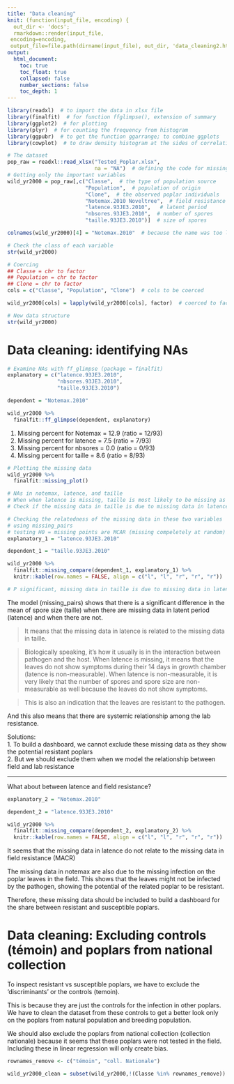 ```yaml
---
title: "Data cleaning"
knit: (function(input_file, encoding) {
  out_dir <- 'docs';
  rmarkdown::render(input_file,
 encoding=encoding,
 output_file=file.path(dirname(input_file), out_dir, 'data_cleaning2.html'))})
output: 
  html_document:
    toc: true
    toc_float: true
    collapsed: false
    number_sections: false
    toc_depth: 1
---
```


```r
library(readxl)  # to import the data in xlsx file
library(finalfit)  # for function ffglimpse(), extension of summary
library(ggplot2)  # for plotting
library(plyr)  # for counting the frequency from histogram
library(ggpubr)  # to get the function ggarrange; to combine ggplots
library(cowplot)  # to draw density histogram at the sides of correlation plot

# The dataset
pop_raw = readxl::read_xlsx("Tested_Poplar.xlsx",
                            na = "NA")  # defining the code for missing data used in the file
# Getting only the important variables
wild_yr2000 = pop_raw[,c("Classe",  # the type of population source 
                         "Population",  # population of origin
                         "Clone",  # the observed poplar individuals
                         "Notemax.2010 Noveltree",  # field resistance 
                         "latence.93JE3.2010",   # latent period
                         "nbsores.93JE3.2010",  # number of spores
                         "taille.93JE3.2010")]  # size of spores

colnames(wild_yr2000)[4] = "Notemax.2010"  # because the name was too long

# Check the class of each variable
str(wild_yr2000)

# Coercing
## Classe = chr to factor
## Population = chr to factor
## Clone = chr to factor
cols = c("Classe", "Population", "Clone")  # cols to be coerced

wild_yr2000[cols] = lapply(wild_yr2000[cols], factor)  # coerced to factor

# New data structure
str(wild_yr2000)
```

# Data cleaning: identifying NAs
```r
# Examine NAs with ff_glimpse (package = finalfit)
explanatory = c("latence.93JE3.2010",
                "nbsores.93JE3.2010",
                "taille.93JE3.2010")

dependent = "Notemax.2010"

wild_yr2000 %>%
  finalfit::ff_glimpse(dependent, explanatory)
```

1. Missing percent for Notemax = 12.9 (ratio = 12/93)  
2. Missing percent for latence = 7.5 (ratio = 7/93)  
3. Missing percent for nbsores = 0.0 (ratio = 0/93)  
4. Missing percent for taille = 8.6 (ratio = 8/93)  

```r
# Plotting the missing data
wild_yr2000 %>% 
  finalfit::missing_plot()

# NAs in notemax, latence, and taille
# When when latence is missing, taille is most likely to be missing as well
# Check if the missing data in taille is due to missing data in latence?

# Checking the relatedness of the missing data in these two variables 
# using missing_pairs
# testing H0 = missing points are MCAR (missing compeletely at random)
explanatory_1 = "latence.93JE3.2010"

dependent_1 = "taille.93JE3.2010"

wild_yr2000 %>% 
  finalfit::missing_compare(dependent_1, explanatory_1) %>%
  knitr::kable(row.names = FALSE, align = c("l", "l", "r", "r", "r"))

# P significant, missing data in taille is due to missing data in latence
```

The model (missing_pairs) shows that there is a significant difference in the mean of
spore size (taille) when there are missing data in latent period (latence) 
and when there are not.

> It means that the missing data in latence is related to the missing data in taille.

> Biologically speaking, it's how it usually is in the interaction between pathogen and 
the host. When latence is missing, it means that the leaves do not show symptoms during their
14 days in growth chamber (latence is non-measurable). When latence is non-measurable,
it is very likely that the number of spores and spore size are non-measurable as well
because the leaves do not show symptoms.

> This is also an indication that the leaves are resistant to the pathogen.

And this also means that there are systemic relationship among the lab resistance.

Solutions:  
1. To build a dashboard, we cannot exclude these missing data as they show 
the potential resistant poplars  
2. But we should exclude them when we model the relationship between field and lab
resistance  

---

What about between latence and field resistance?

```r
explanatory_2 = "Notemax.2010"

dependent_2 = "latence.93JE3.2010"

wild_yr2000 %>% 
  finalfit::missing_compare(dependent_2, explanatory_2) %>%
  knitr::kable(row.names = FALSE, align = c("l", "l", "r", "r", "r"))
```

It seems that the missing data in latence do not relate to the missing data
in field resistance (MACR)

The missing data in notemax are also due to the missing infection on the poplar
leaves in the field. This shows that the leaves might not be infected by the pathogen,
showing the potential of the related poplar to be resistant. 

Therefore, these missing data should be included to build a dashboard for the share between
resistant and susceptible poplars.

# Data cleaning: Excluding controls (témoin) and poplars from national collection
To inspect resistant vs susceptible poplars, we have to exclude the 'discriminants'
or the controls (temoin). 

This is because they are just the controls for the infection in other poplars. We
have to clean the dataset from these controls to get a better look only on the poplars
from natural population and breeding population.

We should also exclude the poplars from national collection (collection nationale)
because it seems that these poplars were not tested in the field. Including these in 
linear regression will only create bias.
```r
rownames_remove <- c("témoin", "coll. Nationale")

wild_yr2000_clean = subset(wild_yr2000,!(Classe %in% rownames_remove))
```